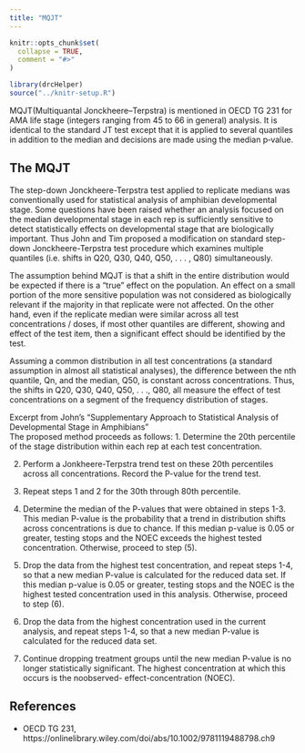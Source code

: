 ```yaml
---
title: "MQJT"
---
```


```r
knitr::opts_chunk$set(
  collapse = TRUE,
  comment = "#>"
)
```

```r
library(drcHelper)
source("../knitr-setup.R")
```

MQJT(Multiquantal Jonckheere–Terpstra) is mentioned in OECD TG 231 for AMA life stage (integers ranging from 45 to 66 in general) analysis. It is identical to the standard JT test except that it is applied to several quantiles in addition to the median and decisions are made using the median p‐value.  


## The MQJT

The step-down Jonckheere-Terpstra test applied to replicate medians was conventionally used for statistical analysis of amphibian developmental stage. Some questions have been raised whether an analysis focused on the median developmental stage in each rep is sufficiently sensitive to detect statistically effects on developmental stage that are biologically important. Thus John and Tim proposed a modification on standard step-down Jonckheere-Terpstra test procedure which examines multiple quantiles (i.e. shifts in Q20, Q30, Q40, Q50, . . . , Q80) simultaneously. 

The assumption behind MQJT is that a shift in the entire distribution would be expected if there is a "true" effect on the population. An effect on a small portion of the more sensitive population was not considered as biologically relevant if the majority in that replicate were not affected. On the other hand, even if the replicate median were similar across all test concentrations / doses, if most other quantiles are different, showing and effect of the test item, then a significant effect should be identified by the test.  

Assuming a common distribution in all test concentrations (a standard assumption in
almost all statistical analyses), the difference between the nth quantile, Qn, and the
median, Q50, is constant across concentrations. Thus, the shifts in Q20, Q30, Q40, Q50, .
. ., Q80, all measure the effect of test concentrations on a segment of the frequency
distribution of stages.

Excerpt from John's "Supplementary Approach to Statistical Analysis of Developmental Stage in
Amphibians"  
The proposed method proceeds as follows:
1. Determine the 20th percentile of the stage distribution within each rep at each test
concentration.

2. Perform a Jonkheere-Terpstra trend test on these 20th percentiles across all
concentrations. Record the P-value for the trend test.

3. Repeat steps 1 and 2 for the 30th through 80th percentile.

4. Determine the median of the P-values that were obtained in steps 1-3. This
median P-value is the probability that a trend in distribution shifts across
concentrations is due to chance. If this median p-value is 0.05 or greater, testing
stops and the NOEC exceeds the highest tested concentration. Otherwise, proceed
to step (5).

5. Drop the data from the highest test concentration, and repeat steps 1-4, so that a
new median P-value is calculated for the reduced data set. If this median p-value
is 0.05 or greater, testing stops and the NOEC is the highest tested concentration
used in this analysis. Otherwise, proceed to step (6).

6. Drop the data from the highest concentration used in the current analysis, and
repeat steps 1-4, so that a new median P-value is calculated for the reduced data
set.

7. Continue dropping treatment groups until the new median P-value is no longer
statistically significant. The highest concentration at which this occurs is the noobserved-
effect-concentration (NOEC).


## References

- OECD TG 231, https://onlinelibrary.wiley.com/doi/abs/10.1002/9781119488798.ch9
